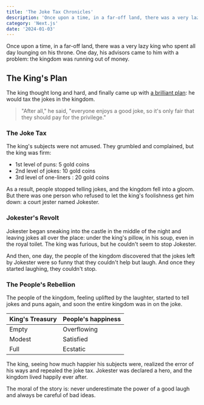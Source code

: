 ```yaml
---
title: 'The Joke Tax Chronicles'
description: 'Once upon a time, in a far-off land, there was a very lazy king who spent all day lounging on his throne. One day, his advisors came to him with a problem: the kingdom was running out of money.'
category: 'Next.js'
date: '2024-01-03'
---
```


Once upon a time, in a far-off land, there was a very lazy king who spent all day lounging on his throne. One day, his advisors came to him with a problem: the kingdom was running out of money.

## The King's Plan

The king thought long and hard, and finally came up with [a brilliant plan](https://ui.shadcn.com/docs/components/typography#): he would tax the jokes in the kingdom.

> "After all," he said, "everyone enjoys a good joke, so it's only fair that they should pay for the privilege."

### The Joke Tax

The king's subjects were not amused. They grumbled and complained, but the king was firm:

- 1st level of puns: 5 gold coins
- 2nd level of jokes: 10 gold coins
- 3rd level of one-liners : 20 gold coins

As a result, people stopped telling jokes, and the kingdom fell into a gloom. But there was one person who refused to let the king's foolishness get him down: a court jester named Jokester.

### Jokester's Revolt

Jokester began sneaking into the castle in the middle of the night and leaving jokes all over the place: under the king's pillow, in his soup, even in the royal toilet. The king was furious, but he couldn't seem to stop Jokester.

And then, one day, the people of the kingdom discovered that the jokes left by Jokester were so funny that they couldn't help but laugh. And once they started laughing, they couldn't stop.

### The People's Rebellion

The people of the kingdom, feeling uplifted by the laughter, started to tell jokes and puns again, and soon the entire kingdom was in on the joke.

| King's Treasury | People's happiness |
| --------------- | ------------------ |
| Empty           | Overflowing        |
| Modest          | Satisfied          |
| Full            | Ecstatic           |

The king, seeing how much happier his subjects were, realized the error of his ways and repealed the joke tax. Jokester was declared a hero, and the kingdom lived happily ever after.

The moral of the story is: never underestimate the power of a good laugh and always be careful of bad ideas.
